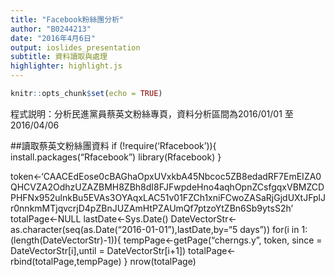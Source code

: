 ```yaml
---
title: "Facebook粉絲團分析"
author: "B0244213"
date: "2016年4月6日"
output: ioslides_presentation
subtitle: 資料讀取與處理
highlighter: highlight.js
---
```


```r
knitr::opts_chunk$set(echo = TRUE)
```

程式説明：分析民進黨員蔡英文粉絲專頁，資料分析區間為2016/01/01 至 2016/04/06

##讀取蔡英文粉絲團資料
if (!require('Rfacebook')){
    install.packages("Rfacebook")
    library(Rfacebook)
}

token<-'CAACEdEose0cBAGhaOpxUVxkbA45Nbcoc5ZB8edadRF7EmEIZA0QHCVZA2OdhzUZAZBMH8ZBh8dI8FJFwpdeHno4aqhOpnZCsfgqxVBMZCDPHFNx952ulnkBu5EVAs3OYAqxLAC51v01FZCh1xniFCwoZASaRjGjdUXtJFplJr0nnkmMTjqvcrjD4pZBnJUZAmHtPZAUmQf7ptzoYtZBn6Sb9ytsS2h'
totalPage<-NULL
lastDate<-Sys.Date()
DateVectorStr<-as.character(seq(as.Date("2016-01-01"),lastDate,by="5 days"))
for(i in 1:(length(DateVectorStr)-1)){
    tempPage<-getPage("cherngs.y", token,
                      since = DateVectorStr[i],until = DateVectorStr[i+1])
    totalPage<-rbind(totalPage,tempPage)
}
nrow(totalPage)
